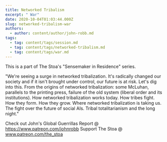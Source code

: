 ```yaml
---
title: Networked Tribalism
excerpt: " War"
date: 2020-10-04T01:03:44.000Z
slug: networked-tribalism-war
authors:
  - author: content/author/john-robb.md
tags:
  - tag: content/tags/session.md
  - tag: content/tags/networked-tribalism.md
  - tag: content/tags/war.md
---
```


This is a part of The Stoa's "Sensemaker in Residence" series. 

"We're seeing a surge in networked tribalization.  It's radically changed our society and if it isn't brought under control, our future is at risk.  Let's dig into this. From the origins of networked tribalization: some McLuhan, parallels to the printing press, failure of the old system (liberal order and its institutions).  How networked tribalization works today.  How tribes fight.  How they form.  How they grow.  Where networked tribalization is taking us.  The fight over the future of social AIs.  Tribal totalitarianism and the long night."

Check out John's Global Guerrillas Report @ https://www.patreon.com/johnrobb
Support The Stoa @ www.patreon.com/the_stoa
